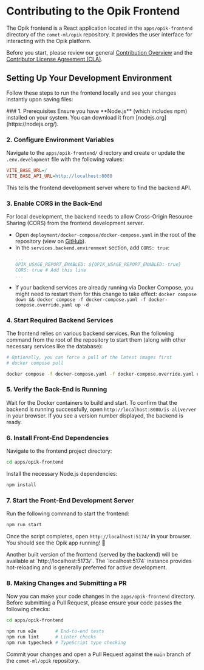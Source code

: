 # Contributing to the Opik Frontend

The Opik frontend is a React application located in the `apps/opik-frontend` directory of the `comet-ml/opik` repository. It provides the user interface for interacting with the Opik platform.

Before you start, please review our general [Contribution Overview](/contributing/overview) and the [Contributor License Agreement (CLA)](https://github.com/comet-ml/opik/blob/main/CLA.md).

## Setting Up Your Development Environment

Follow these steps to run the frontend locally and see your changes instantly upon saving files:

<Steps>
  ### 1. Prerequisites
  Ensure you have **Node.js** (which includes npm) installed on your system. You can download it from [nodejs.org](https://nodejs.org/).

  ### 2. Configure Environment Variables
  Navigate to the `apps/opik-frontend/` directory and create or update the `.env.development` file with the following values:
  ```ini
  VITE_BASE_URL=/
  VITE_BASE_API_URL=http://localhost:8080
  ```
  This tells the frontend development server where to find the backend API.

  ### 3. Enable CORS in the Back-End
  For local development, the backend needs to allow Cross-Origin Resource Sharing (CORS) from the frontend development server.
  - Open `deployment/docker-compose/docker-compose.yaml` in the root of the repository (view on [GitHub](https://github.com/comet-ml/opik/blob/main/deployment/docker-compose/docker-compose.yaml)).
  - In the `services.backend.environment` section, add `CORS: true`:
    ```yaml
    ...
    OPIK_USAGE_REPORT_ENABLED: ${OPIK_USAGE_REPORT_ENABLED:-true}
    CORS: true # Add this line
    ...
    ```
  - If your backend services are already running via Docker Compose, you might need to restart them for this change to take effect: `docker compose down && docker compose -f docker-compose.yaml -f docker-compose.override.yaml up -d`

  ### 4. Start Required Backend Services
  The frontend relies on various backend services. Run the following command from the root of the repository to start them (along with other necessary services like the database):
  ```bash
  # Optionally, you can force a pull of the latest images first
  # docker compose pull
  
  docker compose -f docker-compose.yaml -f docker-compose.override.yaml up -d
  ```

  ### 5. Verify the Back-End is Running
  Wait for the Docker containers to build and start. To confirm that the backend is running successfully, open `http://localhost:8080/is-alive/ver` in your browser.
  If you see a version number displayed, the backend is ready.

  ### 6. Install Front-End Dependencies
  Navigate to the frontend project directory:
  ```bash
  cd apps/opik-frontend
  ```
  Install the necessary Node.js dependencies:
  ```bash
  npm install
  ```

  ### 7. Start the Front-End Development Server
  Run the following command to start the frontend:
  ```bash
  npm run start
  ```
  Once the script completes, open `http://localhost:5174/` in your browser.
  You should see the Opik app running! 🎉

  <Tip title="Alternative Build Port">
    Another built version of the frontend (served by the backend) will be available at `http://localhost:5173/`. The `localhost:5174` instance provides hot-reloading and is generally preferred for active development.
  </Tip>

  ### 8. Making Changes and Submitting a PR
  Now you can make your code changes in the `apps/opik-frontend` directory. Before submitting a Pull Request, please ensure your code passes the following checks:
  ```bash
  cd apps/opik-frontend
  
  npm run e2e       # End-to-end tests
  npm run lint      # Linter checks
  npm run typecheck # TypeScript type checking
  ```
  Commit your changes and open a Pull Request against the `main` branch of the `comet-ml/opik` repository.
</Steps> 